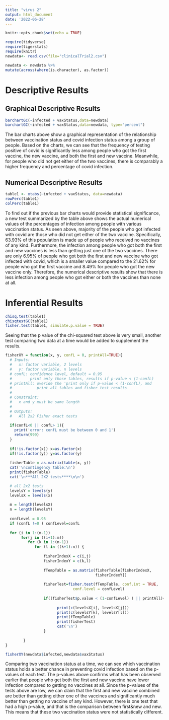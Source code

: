 ```yaml
---
title: "virus 2"
output: html_document
date: '2022-06-28'
---
```


```r
knitr::opts_chunk$set(echo = TRUE)
```

```r
require(tidyverse)
require(tigerstats)
require(knitr)
newdata<- read.csv(file="clinicalTrial2.csv")
```

```r
newdata <- newdata %>%
mutate(across(where(is.character), as.factor))
```

# Descriptive Results



## Graphical Descriptive Results

```r
barchartGC(~infected + vaxStatus,data=newdata)
barchartGC(~infected + vaxStatus,data=newdata, type="percent")

```

The bar charts above show a graphical representation of the relationship between vaccination status and covid infection status among a group of people. Based on the charts, we can see that the frequency of testing positive of covid is significantly less among people who got the first vaccine, the new vaccine, and both the first and new vaccine. Meanwhile, for people who did not get either of the two vaccines, there is comparably a higher frequency and percentage of covid infection.  



## Numerical Descriptive Results

```r
table1 <- xtabs(~infected + vaxStatus, data=newdata)
rowPerc(table1)
colPerc(table1)
```

To find out if the previous bar charts would provide statistical significance, a new test summarized by the table above shows the actual numerical values of the percentages of infection among people with various vaccination status. As seen above, majority of the people who got infected with covid are those who did not get either of the two vaccine. Specifically, 63.93% of this population is made up of people who received no vaccines of any kind. Furthermore, the infection among people who got both the first and new vaccines is less than getting just one of the two vaccines. There are only 6.95% of people who got both the first and new vaccine who got infected with covid, which is a smaller value compared to the 21.62% for people who got the first vaccine and 8.49% for people who got the new vaccine only. Therefore, the numerical descriptive results show that there is less infection among people who got either or both the vaccines than none at all. 



# Inferential Results

```r
chisq.test(table1)
chisqtestGC(table1)
fisher.test(table1, simulate.p.value = TRUE)

```

Seeing that the p value of the chi-squared test above is very small, another test comparing two data at a time would be added to supplement the results. 

```r
fisherXY = function(x, y, confL = 0, printAll=TRUE){
  # Inputs: 
  #   x: factor variable, 2 levels
  #   y: factor variable, n levels
  # confL: confidence level, default = 0.95
  #        print only those tables, results if p-value < (1-confL)
  # printAll: overide the 'print only if p-value < (1-confL), and
  #           print all tables and fisher test results
  #
  # Constraint:
  #   x and y must be same length
  #
  # Outputs:
  #   All 2x2 Fisher exact tests
  
  if(confL<0 || confL> 1){
    print('error: confL must be between 0 and 1')
    return(999)
  }
  
  if(!is.factor(x)) x=as.factor(x)
  if(!is.factor(y)) y=as.factor(y)
  
  fisherTable = as.matrix(table(x, y))
  cat('\ncontingency table:\n')
  print(fisherTable)
  cat('\n***All 2X2 tests****\n\n')

  # all 2x2 tests
  levelsY = levels(y)
  levelsX = levels(x)
  
  m = length(levelsX)
  n = length(levelsY)
  
  confLevel = 0.95
  if (confL !=0 ) confLevel=confL
  
  for (i in 1:(m-1))
       for(j in ((i+1):m))
          for (k in 1:(n-1))
             for (l in ((k+1):n)) {
                
                 fisherIndexX = c(i,j)
                 fisherIndexY = c(k,l)
                 
                 fTempTable = as.matrix(fisherTable[fisherIndexX,
                                        fisherIndexY])
                 
                 fisherTest=fisher.test(fTempTable, conf.int = TRUE, 
                              conf.level = confLevel)
                 
                 if((fisherTest$p.value < (1-confLevel) ) || printAll){
                   
                       print(c(levelsX[i], levelsX[j]))
                       print(c(levelsY[k], levelsY[l]))
                       print(fTempTable)
                       print(fisherTest)
                       cat('\n')
                 }
                 
        }
}

```
```r
fisherXY(newdata$infected,newdata$vaxStatus)
```

Comparing two vaccination status at a time, we can see which vaccination status holds a better chance in preventing covid infection based on the p-values of each test. The p-values above confirms what has been observed earlier that people who get both the first and new vaccine have lower infection compared to getting no vaccines at all. Since the p-values of the tests above are low, we can claim that the first and new vaccine combined are better than getting either one of the vaccines and significantly much better than getting no vaccine of any kind. However, there is one test that had a high p-value, and that is the comparison between first&new and new. This means that these two vaccination status were not statistically different.  




